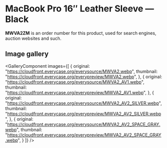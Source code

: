 
# MacBook Pro 16″ Leather Sleeve — Black

<Callout type='info' emoji='👉🏻'>**MWVA2ZM** is an order number for this product, used for search engines, auction websites and such.</Callout>

## Image gallery

<GalleryComponent
    images={[
      {
        original: "https://cloudfront.everycase.org/everysource/MWVA2.webp",
        thumbnail: "https://cloudfront.everycase.org/everypreview/MWVA2.webp",
      },
      {
        original: "https://cloudfront.everycase.org/everysource/MWVA2_AV1.webp",
        thumbnail: "https://cloudfront.everycase.org/everypreview/MWVA2_AV1.webp",
      },
      {
        original: "https://cloudfront.everycase.org/everysource/MWVA2_AV2_SILVER.webp",
        thumbnail: "https://cloudfront.everycase.org/everypreview/MWVA2_AV2_SILVER.webp",
      },
      {
        original: "https://cloudfront.everycase.org/everysource/MWVA2_AV2_SPACE_GRAY.webp",
        thumbnail: "https://cloudfront.everycase.org/everypreview/MWVA2_AV2_SPACE_GRAY.webp",
      }
    ]}
  />
